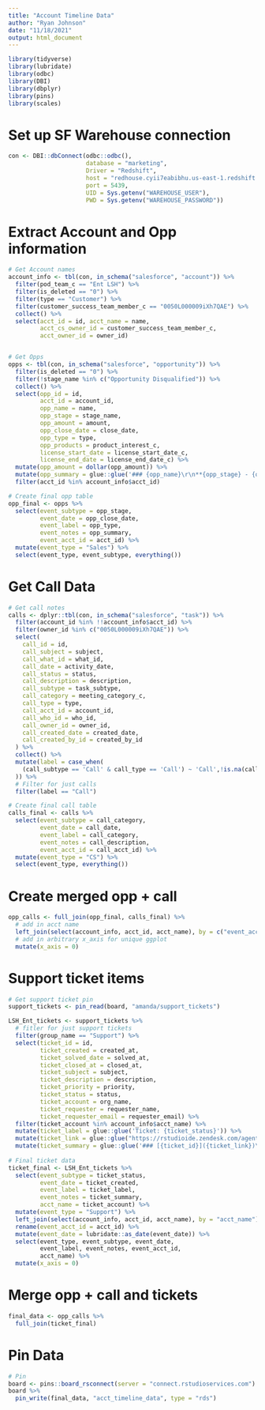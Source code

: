 ```yaml
---
title: "Account Timeline Data"
author: "Ryan Johnson"
date: "11/18/2021"
output: html_document
---
```


```r
library(tidyverse)
library(lubridate)
library(odbc)
library(DBI)
library(dbplyr)
library(pins)
library(scales)
```


# Set up SF Warehouse connection
```r
con <- DBI::dbConnect(odbc::odbc(),
                      database = "marketing", 
                      Driver = "Redshift",
                      host = "redhouse.cyii7eabibhu.us-east-1.redshift.amazonaws.com", 
                      port = 5439, 
                      UID = Sys.getenv("WAREHOUSE_USER"), 
                      PWD = Sys.getenv("WAREHOUSE_PASSWORD"))
```

# Extract Account and Opp information
```r
# Get Account names
account_info <- tbl(con, in_schema("salesforce", "account")) %>%
  filter(pod_team_c == "Ent LSH") %>% 
  filter(is_deleted == "0") %>% 
  filter(type == "Customer") %>% 
  filter(customer_success_team_member_c == "0050L000009iXh7QAE") %>% 
  collect() %>% 
  select(acct_id = id, acct_name = name,
         acct_cs_owner_id = customer_success_team_member_c,
         acct_owner_id = owner_id)


# Get Opps
opps <- tbl(con, in_schema("salesforce", "opportunity")) %>% 
  filter(is_deleted == "0") %>%
  filter(!stage_name %in% c("Opportunity Disqualified")) %>% 
  collect() %>% 
  select(opp_id = id, 
         acct_id = account_id, 
         opp_name = name, 
         opp_stage = stage_name,
         opp_amount = amount,
         opp_close_date = close_date,
         opp_type = type,
         opp_products = product_interest_c,
         license_start_date = license_start_date_c,
         license_end_date = license_end_date_c) %>%
  mutate(opp_amount = dollar(opp_amount)) %>% 
  mutate(opp_summary = glue::glue('### {opp_name}\r\n**{opp_stage} - {opp_type}**\r\n\n**Close Date**: {opp_close_date}\r\n\n**Opp Amount**: <span style="color:green">{opp_amount}</span>\r\n#### Products\r\n#### Opp Info')) %>%
  filter(acct_id %in% account_info$acct_id)

# Create final opp table
opp_final <- opps %>% 
  select(event_subtype = opp_stage,
         event_date = opp_close_date,
         event_label = opp_type,
         event_notes = opp_summary,
         event_acct_id = acct_id) %>%
  mutate(event_type = "Sales") %>% 
  select(event_type, event_subtype, everything())
```

# Get Call Data
```r
# Get call notes
calls <- dplyr::tbl(con, in_schema("salesforce", "task")) %>%
  filter(account_id %in% !!account_info$acct_id) %>%
  filter(owner_id %in% c("0050L000009iXh7QAE")) %>%
  select(
    call_id = id,
    call_subject = subject,
    call_what_id = what_id,
    call_date = activity_date,
    call_status = status,
    call_description = description,
    call_subtype = task_subtype,
    call_category = meeting_category_c,
    call_type = type,
    call_acct_id = account_id,
    call_who_id = who_id,
    call_owner_id = owner_id,
    call_created_date = created_date,
    call_created_by_id = created_by_id
  ) %>%
  collect() %>%
  mutate(label = case_when(
    (call_subtype == 'Call' & call_type == 'Call') ~ 'Call',!is.na(call_subtype) ~ 'Email'
  )) %>%
  # Filter for just calls
  filter(label == "Call")

# Create final call table
calls_final <- calls %>% 
  select(event_subtype = call_category,
         event_date = call_date,
         event_label = call_category,
         event_notes = call_description,
         event_acct_id = call_acct_id) %>% 
  mutate(event_type = "CS") %>% 
  select(event_type, everything())
```


# Create merged opp + call
```r
opp_calls <- full_join(opp_final, calls_final) %>% 
  # add in acct name
  left_join(select(account_info, acct_id, acct_name), by = c("event_acct_id" = "acct_id")) %>% 
  # add in arbitrary x_axis for unique ggplot
  mutate(x_axis = 0)
```


# Support ticket items
```r
# Get support ticket pin
support_tickets <- pin_read(board, "amanda/support_tickets")

LSH_Ent_tickets <- support_tickets %>% 
  # fitler for just support tickets
  filter(group_name == "Support") %>% 
  select(ticket_id = id,
         ticket_created = created_at,
         ticket_solved_date = solved_at,
         ticket_closed_at = closed_at,
         ticket_subject = subject,
         ticket_description = description,
         ticket_priority = priority,
         ticket_status = status, 
         ticket_account = org_name,
         ticket_requester = requester_name,
         ticket_requester_email = requester_email) %>% 
  filter(ticket_account %in% account_info$acct_name) %>% 
  mutate(ticket_label = glue::glue('Ticket: {ticket_status}')) %>%
  mutate(ticket_link = glue::glue("https://rstudioide.zendesk.com/agent/tickets/{ticket_id}")) %>% 
  mutate(ticket_summary = glue::glue('### [{ticket_id}]({ticket_link})\r\n**Status**: {ticket_status}\r\n\n**Requester**: [{ticket_requester}]({ticket_requester_email})'))
  
# Final ticket data
ticket_final <- LSH_Ent_tickets %>% 
  select(event_subtype = ticket_status,
         event_date = ticket_created,
         event_label = ticket_label,
         event_notes = ticket_summary,
         acct_name = ticket_account) %>% 
  mutate(event_type = "Support") %>% 
  left_join(select(account_info, acct_id, acct_name), by = "acct_name") %>% 
  rename(event_acct_id = acct_id) %>% 
  mutate(event_date = lubridate::as_date(event_date)) %>% 
  select(event_type, event_subtype, event_date,
         event_label, event_notes, event_acct_id, 
         acct_name) %>%
  mutate(x_axis = 0)
```

# Merge opp + call and tickets
```r
final_data <- opp_calls %>% 
  full_join(ticket_final)
```


# Pin Data
```r
# Pin
board <- pins::board_rsconnect(server = "connect.rstudioservices.com")
board %>% 
  pin_write(final_data, "acct_timeline_data", type = "rds")
```

